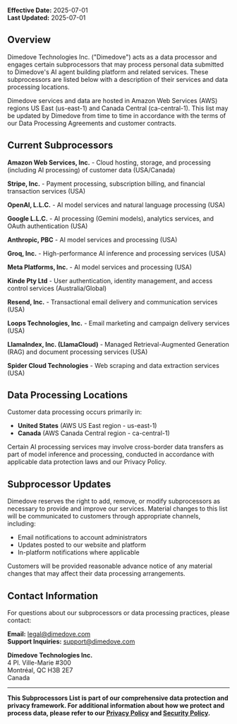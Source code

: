 **Effective Date:** 2025-07-01  
**Last Updated:** 2025-07-01

## Overview

Dimedove Technologies Inc. ("Dimedove") acts as a data processor and engages certain subprocessors that may process personal data submitted to Dimedove's AI agent building platform and related services. These subprocessors are listed below with a description of their services and data processing locations.

Dimedove services and data are hosted in Amazon Web Services (AWS) regions US East (us-east-1) and Canada Central (ca-central-1). This list may be updated by Dimedove from time to time in accordance with the terms of our Data Processing Agreements and customer contracts.

## Current Subprocessors

**Amazon Web Services, Inc.** - Cloud hosting, storage, and processing (including AI processing) of customer data (USA/Canada)

**Stripe, Inc.** - Payment processing, subscription billing, and financial transaction services (USA)

**OpenAI, L.L.C.** - AI model services and natural language processing (USA)

**Google L.L.C.** - AI processing (Gemini models), analytics services, and OAuth authentication (USA)

**Anthropic, PBC** - AI model services and processing (USA)

**Groq, Inc.** - High-performance AI inference and processing services (USA)

**Meta Platforms, Inc.** - AI model services and processing (USA)

**Kinde Pty Ltd** - User authentication, identity management, and access control services (Australia/Global)

**Resend, Inc.** - Transactional email delivery and communication services (USA)

**Loops Technologies, Inc.** - Email marketing and campaign delivery services (USA)

**LlamaIndex, Inc. (LlamaCloud)** - Managed Retrieval-Augmented Generation (RAG) and document processing services (USA)

**Spider Cloud Technologies** - Web scraping and data extraction services (USA)

## Data Processing Locations

Customer data processing occurs primarily in:

- **United States** (AWS US East region - us-east-1)
- **Canada** (AWS Canada Central region - ca-central-1)

Certain AI processing services may involve cross-border data transfers as part of model inference and processing, conducted in accordance with applicable data protection laws and our Privacy Policy.

## Subprocessor Updates

Dimedove reserves the right to add, remove, or modify subprocessors as necessary to provide and improve our services. Material changes to this list will be communicated to customers through appropriate channels, including:

- Email notifications to account administrators
- Updates posted to our website and platform
- In-platform notifications where applicable

Customers will be provided reasonable advance notice of any material changes that may affect their data processing arrangements.

## Contact Information

For questions about our subprocessors or data processing practices, please contact:

**Email:** legal@dimedove.com  
**Support Inquiries:** support@dimedove.com

**Dimedove Technologies Inc.**  
4 Pl. Ville-Marie #300  
Montréal, QC H3B 2E7  
Canada

---

**This Subprocessors List is part of our comprehensive data protection and privacy framework. For additional information about how we protect and process data, please refer to our [Privacy Policy](https://docs.dimedove.com/legal/privacy-policy) and [Security Policy](https://docs.dimedove.com/legal/security-policy).**
